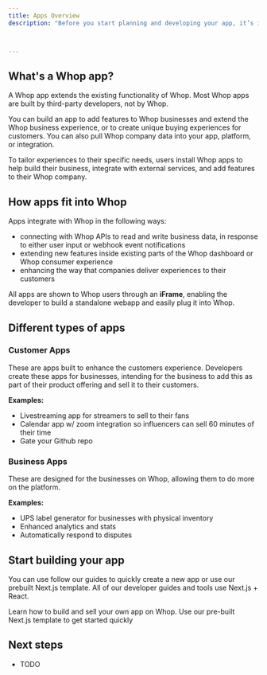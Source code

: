 ```yaml
---
title: Apps Overview
description: "Before you start planning and developing your app, it’s important to understand what Whop apps do and how they fit into Whop."



---
```



## What's a Whop app?
A Whop app extends the existing functionality of Whop. Most Whop apps are built by third-party developers, not by Whop.

You can build an app to add features to Whop businesses and extend the Whop business experience, or to create unique buying experiences for customers. You can also pull Whop company data into your app, platform, or integration.

To tailor experiences to their specific needs, users install Whop apps to help build their business, integrate with external services, and add features to their Whop company.


## How apps fit into Whop
Apps integrate with Whop in the following ways:

- connecting with Whop APIs to read and write business data, in response to either user input or webhook event notifications
- extending new features inside existing parts of the Whop dashboard or Whop consumer experience
- enhancing the way that companies deliver experiences to their customers

All apps are shown to Whop users through an **iFrame**, enabling the developer to build a standalone webapp and easily plug it into Whop.

## Different types of apps

### Customer Apps
These are apps built to enhance the customers experience. Developers create these apps for businesses, intending for the business to add this as part of their product offering and sell it to their customers.

**Examples:**
- Livestreaming app for streamers to sell to their fans
- Calendar app w/ zoom integration so influencers can sell 60 minutes of their time
- Gate your Github repo

### Business Apps
These are designed for the businesses on Whop, allowing them to do more on the platform.

**Examples:**
- UPS label generator for businesses with physical inventory
- Enhanced analytics and stats
- Automatically respond to disputes

## Start building your app
You can use follow our guides to quickly create a new app or use our prebuilt Next.js template. All of our developer guides and tools use Next.js + React.



<CardGroup cols={2}>
  <Card
    title="Build an app on Whop"
    icon="sack-dollar"
    href="/apps/environment"
    color="#0285c7"
  >
    Learn how to build and sell your own app on Whop.
  </Card>
    <Card
    title="Download our template"
    icon="code"
    href="https://github.com/whopio/whop-apps-template"
    color="#0285c7"
  >
    Use our pre-built Next.js template to get started quickly
  </Card>
</CardGroup>

## Next steps
- TODO

